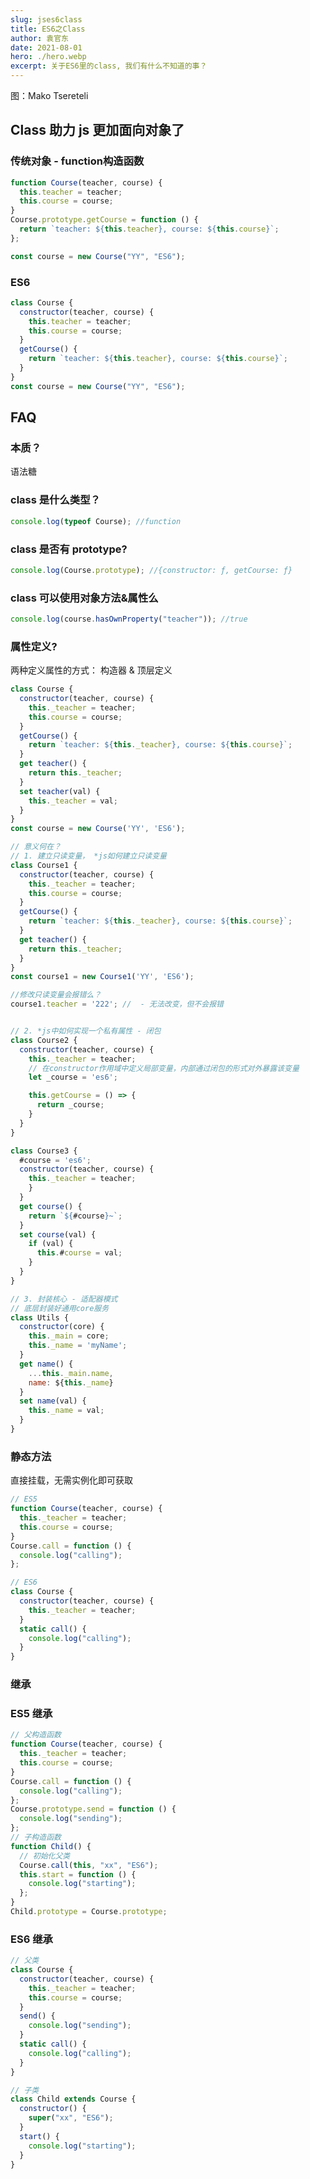 ```yaml
---
slug: jses6class
title: ES6之Class
author: 袁官东
date: 2021-08-01
hero: ./hero.webp
excerpt: 关于ES6里的class, 我们有什么不知道的事？
---
```


<div className={"img-desc"}>图：Mako Tsereteli</div>

## Class 助力 js 更加面向对象了
### 传统对象 - function构造函数
```js
function Course(teacher, course) {
  this.teacher = teacher;
  this.course = course;
}
Course.prototype.getCourse = function () {
  return `teacher: ${this.teacher}, course: ${this.course}`;
};

const course = new Course("YY", "ES6");
```

### ES6
```js
class Course {
  constructor(teacher, course) {
    this.teacher = teacher;
    this.course = course;
  }
  getCourse() {
    return `teacher: ${this.teacher}, course: ${this.course}`;
  }
}
const course = new Course("YY", "ES6");
```

## FAQ

### 本质？

语法糖

### class 是什么类型？

```js
console.log(typeof Course); //function
```

### class 是否有 prototype?

```js
console.log(Course.prototype); //{constructor: ƒ, getCourse: ƒ}
```

### class 可以使用对象方法&属性么

```js
console.log(course.hasOwnProperty("teacher")); //true
```

### 属性定义?

两种定义属性的方式： 构造器 & 顶层定义

```js
class Course {
  constructor(teacher, course) {
    this._teacher = teacher;
    this.course = course;
  }
  getCourse() {
    return `teacher: ${this._teacher}, course: ${this.course}`;
  }
  get teacher() {
    return this._teacher;
  }
  set teacher(val) {
    this._teacher = val;
  }
}
const course = new Course('YY', 'ES6');

// 意义何在？
// 1. 建立只读变量， *js如何建立只读变量
class Course1 {
  constructor(teacher, course) {
    this._teacher = teacher;
    this.course = course;
  }
  getCourse() {
    return `teacher: ${this._teacher}, course: ${this.course}`;
  }
  get teacher() {
    return this._teacher;
  }
}
const course1 = new Course1('YY', 'ES6');

//修改只读变量会报错么？
course1.teacher = '222'; //  - 无法改变，但不会报错


// 2. *js中如何实现一个私有属性 - 闭包
class Course2 {
  constructor(teacher, course) {
    this._teacher = teacher;
    // 在constructor作用域中定义局部变量，内部通过闭包的形式对外暴露该变量
    let _course = 'es6';

    this.getCourse = () => {
      return _course;
    }
  }
}

class Course3 {
  #course = 'es6';
  constructor(teacher, course) {
    this._teacher = teacher;
    }
  }
  get course() {
    return `${#course}~`;
  }
  set course(val) {
    if (val) {
      this.#course = val;
    }
  }
}

// 3. 封装核心 - 适配器模式
// 底层封装好通用core服务
class Utils {
  constructor(core) {
    this._main = core;
    this._name = 'myName';
  }
  get name() {
    ...this._main.name,
    name: ${this._name}
  }
  set name(val) {
    this._name = val;
  }
}
```

### 静态方法

直接挂载，无需实例化即可获取

```js
// ES5
function Course(teacher, course) {
  this._teacher = teacher;
  this.course = course;
}
Course.call = function () {
  console.log("calling");
};

// ES6
class Course {
  constructor(teacher, course) {
    this._teacher = teacher;
  }
  static call() {
    console.log("calling");
  }
}
```

### 继承

### ES5 继承

```js
// 父构造函数
function Course(teacher, course) {
  this._teacher = teacher;
  this.course = course;
}
Course.call = function () {
  console.log("calling");
};
Course.prototype.send = function () {
  console.log("sending");
};
// 子构造函数
function Child() {
  // 初始化父类
  Course.call(this, "xx", "ES6");
  this.start = function () {
    console.log("starting");
  };
}
Child.prototype = Course.prototype;
```

### ES6 继承

```js
// 父类
class Course {
  constructor(teacher, course) {
    this._teacher = teacher;
    this.course = course;
  }
  send() {
    console.log("sending");
  }
  static call() {
    console.log("calling");
  }
}

// 子类
class Child extends Course {
  constructor() {
    super("xx", "ES6");
  }
  start() {
    console.log("starting");
  }
}
```
